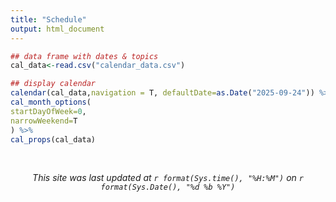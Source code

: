 ```yaml
---
title: "Schedule"
output: html_document
---
```


```r
## data frame with dates & topics
cal_data<-read.csv("calendar_data.csv")

## display calendar
calendar(cal_data,navigation = T, defaultDate=as.Date("2025-09-24")) %>%
cal_month_options(
startDayOfWeek=0,
narrowWeekend=T
) %>%
cal_props(cal_data)
```

<br>

<center>*This site was last updated at `r format(Sys.time(), "%H:%M")` on `r format(Sys.Date(), "%d %b %Y")`*</center>
